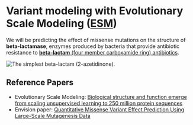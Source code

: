 # Variant modeling with Evolutionary Scale Modeling ([ESM](https://github.com/facebookresearch/esm))

We will be predicting the effect of missense mutations on the structure of **beta-lactamase**, enzymes produced by bacteria that provide antibiotic resistance to [**beta-lactam** (four member carboxamide ring) antibiotics](https://www.khanacademy.org/test-prep/mcat/physical-sciences-practice/physical-sciences-practice-tut/e/the-chemical-structure-consequences-of-beta-lactams).

![The simplest beta-lactam (2-azetidinone).](./beta-lactam.png)

## Reference Papers
- Evolutionary Scale Modeling: [Biological structure and function emerge from scaling unsupervised learning to 250 million protein sequences](https://www.ncbi.nlm.nih.gov/pmc/articles/PMC8053943/)
- Envision paper: [Quantitative Missense Variant Effect Prediction Using Large-Scale Mutagenesis Data](https://www.cell.com/cell-systems/pdfExtended/S2405-4712(17)30492-1)